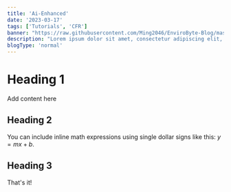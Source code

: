 ```yaml
---
title: 'Ai-Enhanced'
date: '2023-03-17'
tags: ['Tutorials', 'CFR']
banner: "https://raw.githubusercontent.com/Ming2046/EnviroByte-Blog/master/images/wallpaper.png"
description: "Lorem ipsum dolor sit amet, consectetur adipiscing elit, sed do eiusmod tempor incididunt ut labore et dolore magna aliqua."
blogType: 'normal'
---
```


# Heading 1

Add content here

## Heading 2

You can include inline math expressions using single dollar signs like this: $y = mx + b$.

## Heading 3

That's it!
